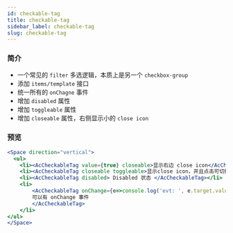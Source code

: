 ```yaml
---
id: checkable-tag
title: checkable-tag
sidebar_label: checkable-tag
slug: checkable-tag
---
```


### 简介
- 一个常见的 `filter` 多选逻辑，本质上是另一个 `checkbox-group`
- 添加 `items/template` 接口
- 统一所有的 `onChagne` 事件
- 增加 `disabled` 属性
- 增加 `toggleable` 属性
- 增加 `closeable` 属性，右侧显示小的 `close icon`

### 预览
```jsx live
<Space direction="vertical">
  <ul>
    <li><AcCheckableTag value={true} closeable>显示右边 close icon</AcCheckableTag></li>
    <li><AcCheckableTag closeable toggleable>显示close icon，并且点击可切换 close 的有与无</AcCheckableTag></li>
    <li><AcCheckableTag disabled> Disabled 状态 </AcCheckableTag></li>
    <li>
        <AcCheckableTag onChange={e=>console.log('evt: ', e.target.value)}>
        可以有 onChange 事件
        </AcCheckableTag>
    </li>
</ul>
</Space>
```